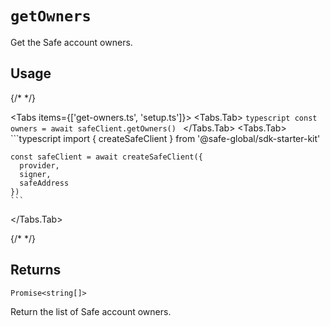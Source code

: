 
# `getOwners`

Get the Safe account owners.

## Usage

{/* <!-- vale off --> */}

<Tabs items={['get-owners.ts', 'setup.ts']}>
  <Tabs.Tab>
    ```typescript
    const owners = await safeClient.getOwners()
    ```
  </Tabs.Tab>
  <Tabs.Tab>
    ```typescript
    import { createSafeClient } from '@safe-global/sdk-starter-kit'

    const safeClient = await createSafeClient({
      provider,  
      signer,
      safeAddress
    })
    ```
  </Tabs.Tab>
</Tabs>

{/* <!-- vale on --> */}

## Returns

`Promise<string[]>`

Return the list of Safe account owners.